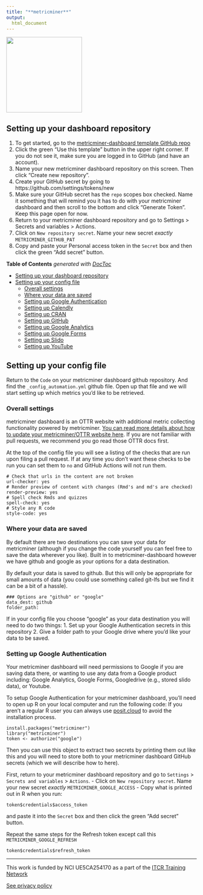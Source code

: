 ```yaml
---
title: "**metricminer**"
output:
  html_document
---
```


<img src = "resources/images/metricminer-gnome.png" width = 200>

## Setting up your dashboard repository

1. To get started, go to the [metricminer-dashboard template GitHub repo](https://github.com/ottrproject/metricminer-dashboard)
2. Click the green "Use this template" button in the upper right corner. If you do not see it, make sure you are logged in to GitHub (and have an account).
3. Name your new metricminer dashboard repository on this screen. Then click "Create new repository".
4. Create your GitHub secret by going to https://github.com/settings/tokens/new
5. Make sure your GitHub secret has the `repo` scopes box checked. Name it something that will remind you it has to do with your metricminer dashboard and then scroll to the bottom and click "Generate Token". Keep this page open for now.
6. Return to your metricminer dashboard repository and go to Settings > Secrets and variables > Actions.
7. Click on `New repository secret`. Name your new secret *exactly* `METRICMINER_GITHUB_PAT`
8. Copy and paste your Personal access token in the `Secret` box and then click the green "Add secret" button.


<!-- START doctoc generated TOC please keep comment here to allow auto update -->
<!-- DON'T EDIT THIS SECTION, INSTEAD RE-RUN doctoc TO UPDATE -->
**Table of Contents**  *generated with [DocToc](https://github.com/thlorenz/doctoc)*

  - [Setting up your dashboard repository](#setting-up-your-dashboard-repository)
  - [Setting up your config file](#setting-up-your-config-file)
    - [Overall settings](#overall-settings)
    - [Where your data are saved](#where-your-data-are-saved)
    - [Setting up Google Authentication](#setting-up-google-authentication)
    - [Setting up Calendly](#setting-up-calendly)
    - [Setting up CRAN](#setting-up-cran)
    - [Setting up GitHub](#setting-up-github)
    - [Setting up Google Analytics](#setting-up-google-analytics)
    - [Setting up Google Forms](#setting-up-google-forms)
    - [Setting up Slido](#setting-up-slido)
    - [Setting up YouTube](#setting-up-youtube)

<!-- END doctoc generated TOC please keep comment here to allow auto update -->

## Setting up your config file

Return to the `Code` on your metricminer dashboard github repository. And find the `_config_automation.yml` github file. Open up that file and we will start setting up which metrics you'd like to be retrieved.

### Overall settings

metricminer dashboard is an OTTR website with additional metric collecting functionality powered by metricminer.
[You can read more details about how to update your metricminer/OTTR website here](https://www.ottrproject.org/editing_website.html). If you are not familiar with pull requests, we recommend you go read those OTTR docs first.

At the top of the config file you will see a listing of the checks that are run upon filing a pull request. If at any time you don't want these checks to be run you can set them to `no` and GitHub Actions will not run them.
```
# Check that urls in the content are not broken
url-checker: yes
# Render preview of content with changes (Rmd's and md's are checked)
render-preview: yes
# Spell check Rmds and quizzes
spell-check: yes
# Style any R code
style-code: yes
```

### Where your data are saved

By default there are two destinations you can save your data for metricminer (although if you change the code yourself you can feel free to save the data wherever you like).
Built in to metricminer-dashboard however we have github and google as  your options for a data destination.

By default your data is saved to github. But this will only be appropriate for small amounts of data (you could use something called git-lfs but we find it can be a bit of a hassle).
```
### Options are "github" or "google"
data_dest: github
folder_path:
```
If in your config file you choose "google" as your data destination you will need to do two things:
1. Set up your Google Authentication secrets in this repository
2. Give a folder path to your Google drive where you'd like your data to be saved.

### Setting up Google Authentication

Your metricminer dashboard will need permissions to Google if you are saving data there, or wanting to use any data from a Google product including: Google Analytics, Google Forms, Googledrive (e.g., stored slido data), or Youtube. 

To setup Google Authentication for your metricminer dashboard, you'll need to open up R on your local computer and run the following code:
If you aren't a regular R user you can always use [posit.cloud](https://posit.cloud/) to avoid the installation process. 

```
install.packages("metricminer")
library("metricminer")
token <- authorize("google")
```
Then you can use this object to extract two secrets by printing them out like this and you will need to store both to your metricminer dashboard GitHub secrets (which we will describe how to here).

First, return to your metricminer dashboard repository and go to `Settings` > `Secrets and variables` > `Actions`.
- Click on `New repository secret`. Name your new secret *exactly* `METRICMINER_GOOGLE_ACCESS`
- Copy what is printed out in R when you run:
```
token$credentials$access_token
```
and paste it into the `Secret` box and then click the green "Add secret" button.

Repeat the same steps for the Refresh token except call this `METRICMINER_GOOGLE_REFRESH`
```
token$credentials$refresh_token
```

---
This work is funded by NCI UE5CA254170 as a part of the [ITCR Training Network](https://www.itcrtraining.org/)

<!-- Google tag (gtag.js) -->
<script async src="https://www.googletagmanager.com/gtag/js?id=G-951TGMSPH7"></script>
<script>
  window.dataLayer = window.dataLayer || [];
  function gtag(){dataLayer.push(arguments);}
  gtag('js', new Date());

  gtag('config', 'G-951TGMSPH7');
</script>

[See privacy policy](https://www.metricminer.org/privacypolicy.html)

